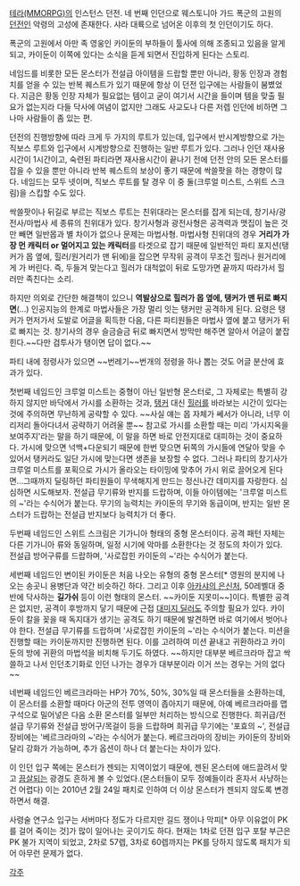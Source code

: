 [[테라(MMORPG)]]의 인스턴스 던전.
네 번째 인던으로 웨스토니아 가드 폭군의 고원의 [[던전]]인 악령의 고성에 존재한다. 샤라 대륙으로 넘어온 이후의 첫 인던이기도 하다.

폭군의 고원에서 아만 족 영웅인 카이둔의 부하들이 툴사에 의해 조종되고 있음을 알게 되고, 카이둔이 이쪽에 있다는 소식을 듣게 되면서 진입하게 된다는 스토리.

네임드를 비롯한 모든 몬스터가 전설급 아이템을 드랍할 뿐만 아니라, 황동 인장과 경험치를 얻을 수 있는 반복 퀘스트가 있기 때문에 항상 이 던전 입구에는 사람들이 붐볐었다. 지금은 황동 인장 자체가 필요없는 템이고 굳이 여기서 시간을 들이며 템을 맞출 필요가 없는지라 다들 닥사에 여념이 없지만 그래도 사교도나 다른 저렙 인던에 비하면 그나마 사람들이 좀 있는 편.

던전의 진행방향에 따라 크게 두 가지의 루트가 있는데, 입구에서 반시계방향으로 가는 직보스 루트와 입구에서 시계방향으로 진행하는 일반 루트가 있다. 그러나 인던 재사용 시간이 1시간이고, 숙련된 파티라면 재사용시간이 끝나기 전에 던전 안의 모든 몬스터를 잡을 수 있을 뿐만 아니라 반복 퀘스트의 보상이 좋기 때문에 싹쓸팟을 하는 경향이 많다. 네임드는 모두 넷이며, 직보스 루트를 탈 경우 이 중 둘(크루얼 미스트, 스위트 스크림)을 스킵할 수도 있다.

싹쓸팟이나 뒤길로 부르는 직보스 루트는 친위대라는 몬스터를 잡게 되는데, 창기사/광전사/마법사 세 종류의 친위대가 있다. 창기사형과 광전사형은 공격력과 맷집이 높은 것만 빼면 일반몹과 별 차이가 없으나 문제는 마법사형. 마법사형 친위대의 경우 '''거리가 가장 먼 캐릭터 or 멀어지고 있는 캐릭터'''를 타겟으로 잡기 때문에 일반적인 파티 포지션(탱커가 몹 옆에, 힐러/원거리가 맨 뒤에)을 잡으면 무작위 공격이 무조건 힐러나 원거리에게 가 버린다. 즉, 두들겨 맞는다고 힐러가 대척없이 뒤로 도망가면 끝까지 따라가서 힐러만 족친다는 소리.

하지만 의외로 간단한 해결책이 있으니 '''역발상으로 힐러가 몹 옆에, 탱커가 맨 뒤로 빠지면'''(...) 인공지능의 한계로 마법사들은 가장 멀리 잇는 탱커만 공격하게 된다. 요령은 탱커가 먼저가서 도발로 어글을 획득한 다음, 다른 파티원들은 마법사 옆에 붙고 탱커가 뒤로 빠지는 것. 창기사의 경우 슬금슬금 뒤로 빠지면서 방막만 해주면 알아서 어글이 붙잡힌다.~~다만 검투사가 탱이면 답이 없다.~~

파티 내에 정령사가 있으면 ~~번레기~~번개의 정령을 하나 뽑는 것도 어글 분산에 효과가 있다.

첫번째 네임드인 크루얼 미스트는 중형이 아닌 일반형 몬스터로, 그 자체로는 특별히 강하지 않지만 바닥에서 가시를 소환하는 것과, [[탱커]] 대신 [[힐러]]를 바라보는 시간이 있다는 것에 주의하면 무난하게 공략할 수 있다. ~~사실 얘는 몹 자체가 쎄서가 아니라, 너무 이리저리 돌아다녀서 공략하기 어려울 뿐~~ 참고로 가시를 소환할 때는 미리 '가시지옥을 보여주지'라는 말을 하기 때문에, 이 말을 하면 바로 안전지대로 대피하는 것이 중요하다. 가시에 맞으면 넉백+다운되기 때문에 한번 맞으면 뒤쪽의 가시들에 연달아 맞을 수 있어서 탱커라도 일단 가시에 맞는다면 생존을 보장할 수 없다. 그러나 파티의 창기사가 크루얼 미스트를 포획으로 가시가 올라오는 타이밍에 맞추어 가시 위로 끌어오게 된다면...그때까지 딜링하던 파티원들이 무색해지게 만드는 정신나간 데미지를 자랑한다. 심심하면 시도해보자. 전설급 무기류와 반지를 드랍하며, 이들 아이템에는 '크루얼 미스트의 ~'라는 수식어가 붙는다. 무기의 능력치는 카이둔의 무기와 동급이며, 반지는 일반 몬스터가 드랍하는 전설급 반지보다 능력치가 더 좋다.

두번째 네임드인 스위트 스크림은 기가니아 형태의 중형 몬스터이다. 공격 패턴 자체는 다른 기가니아 류와 동일하며, 일정 시기에 악마를 소환한다는 것 정도의 차이가 있다. 전설급 방어구류를 드랍하며, '사로잡힌 카이둔의 ~'라는 수식어가 붙는다.

세번째 네임드인 변이된 카이둔은 처음 나오는 유형의 중형 몬스터[* 영원의 분지에 나오는 송곳니 용병단과 약간 비슷하긴 하다. 그리고 이후 [[아카샤의 은신처]], 50레벨대 중반에 닥사하는 '''길가쉬''' 등이 이런 형태의 몬스터. ~~카이둔 지못미~~]이다. 특별한 공격은 없지만, 공격이 후방까지 닿기 때문에 근접 [[대미지 딜러]]도 주의할 필요가 있다. 카이둔이 칼을 꽂을 때 독지대가 생기는 공격도 하기 때문에 발견하면 바로 여기에서 벗어나야 한다. 전설급 무기류를 드랍하며 '사로잡힌 카이둔의 ~'라는 수식어가 붙는다. 미션을 진행할 때는 카이둔까지만 진행하면 된다. 이를 고려하여 미션 끝내고 귀환하라고 카이둔의 방에 귀환의 마법석을 비치해 두기도 하였다. ~~하지만 대부분 베르크라마 잡고 싹쓸하고 나서 인던초기화로 인던 나가는 경우가 대부분이라 이거 쓰는 경우는 거의 없다~~

네번째 네임드인 베르크라마는 HP가 70%, 50%, 30%일 때 몬스터들을 소환하는데, 이 몬스터를 소환할 때마다 아군의 전투 영역이 좁아지기 때문에, 아예 베르크라마를 맵 구석으로 밀어넣은 다음 소환 몬스터를 일부만 처리하는 방식으로 진행한다. 희귀급/전설급 무기류와 전설급 방어구/목걸이 등을 드랍하며 희귀급 무기에는 '포효의 ~', 전설급 장비에는 '베르크라마의 ~'라는 수식어가 붙는다. 베르크라마의 장비는 카이둔의 장비와 달리 강화가 가능하며, 추가 옵션이 하나 더 붙는다는 차이가 있다.

이 인던 입구 쪽에는 몬스터가 젠되는 지역이었기 때문에, 젠된 몬스터에 애드끌려서 맞고 [[끔살]]되는 광경도 흔하게 볼 수 있었다.(몬스터들이 모두 정예들이라 혼자서 사냥하는 건 어렵다) 이는 2010년 2월 24일 패치로 인하여 더 이상 몬스터가 젠되지 않도록 변경하면서 해결.

사령술 연구소 입구는 서버마다 정도가 다르지만 길드 쟁이나 막피[* 아무 이유없이 PK를 걸어 죽이는 것]가 많이 일어나는 곳이기도 하다. 현재는 1차로 던젼 입구 포탈 부근은 PK 불가 지역이 되었고, 2차로 57렙, 3차로 60렙까지는 PK를 당하지 않도록 패치가 되어 아무런 문제가 없다.

[[각주]]
